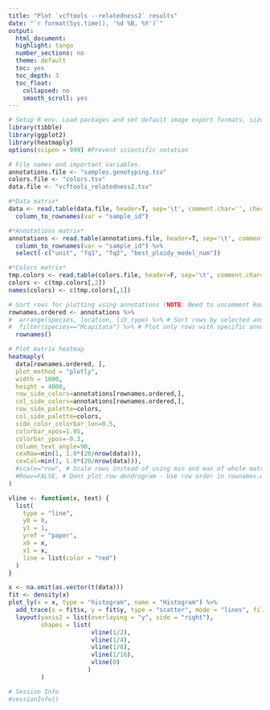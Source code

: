```yaml
---
title: "Plot `vcftools --relatedness2` results"
date: "`r format(Sys.time(), '%d %B, %Y')`"
output:
  html_document:
  highlight: tango
  number_sections: no
  theme: default
  toc: yes
  toc_depth: 3
  toc_float:
    collapsed: no
    smooth_scroll: yes
---
```



```r
# Setup R env. Load packages and set default image export formats, size and resolution.
library(tibble)
library(ggplot2)
library(heatmaply)
options(scipen = 999) #Prevent scientific notation
```


```r
# File names and important variables.
annotations.file <- "samples.genotyping.tsv"
colors.file <- "colors.tsv"
data.file <- "vcftools_relatedness2.tsv"
```


```r
#*Data matrix*
data <- read.table(data.file, header=T, sep='\t', comment.char='', check.names=FALSE) %>%
  column_to_rownames(var = "sample_id")

#*Annotations matrix*
annotations <- read.table(annotations.file, header=T, sep='\t', comment.char='#', check.names=FALSE) %>%
  column_to_rownames(var = "sample_id") %>%
  select(-c("unit", "fq1", "fq2", "best_ploidy_model_num"))

#*Colors matrix*
tmp.colors <- read.table(colors.file, header=F, sep='\t', comment.char='', check.names=FALSE)
colors <- c(tmp.colors[,2])
names(colors) <- c(tmp.colors[,1])
```


```r
# Sort rows for plotting using annotations (NOTE: Need to uncomment Rowv for this to take effect)
rownames.ordered <- annotations %>%
#  arrange(species, location, lib_type) %>% # Sort rows by selected annotation columns
#  filter(species=="Mcapitata") %>% # Plot only rows with specific annotations
  rownames()

# Plot matrix heatmap
heatmaply(
  data[rownames.ordered, ],
  plot_method = "plotly",
  width = 1000,
  height = 4000,
  row_side_colors=annotations[rownames.ordered,],
  col_side_colors=annotations[rownames.ordered,],
  row_side_palette=colors,
  col_side_palette=colors,
  side_color_colorbar_len=0.5,
  colorbar_xpos=1.05,
  colorbar_ypos=-0.3,
  column_text_angle=90,
  cexRow=min(1, 1.0*(20/nrow(data))),
  cexCol=min(1, 1.0*(20/nrow(data))),
  #scale="row", # Scale rows instead of using min and max of whole matrix
  #Rowv=FALSE, # Dont plot row dendrogram - Use row order in rownames.ordered
)
```


```r
vline <- function(x, text) {
  list(
    type = "line",
    y0 = 0,
    y1 = 1,
    yref = "paper",
    x0 = x,
    x1 = x,
    line = list(color = "red")
  )
}

x <- na.omit(as.vector(t(data)))
fit <- density(x)
plot_ly(x = x, type = "histogram", name = "Histogram") %>% 
  add_trace(x = fit$x, y = fit$y, type = "scatter", mode = "lines", fill = "tozeroy", yaxis = "y2", name = "Density") %>% 
  layout(yaxis2 = list(overlaying = "y", side = "right"),
         shapes = list(
                       vline(1/2),
                       vline(1/4),
                       vline(1/8),
                       vline(1/16),
                       vline(0)
                      )
         )
```


```r
# Session Info
#sessionInfo()
```
